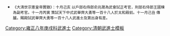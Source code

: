 {{Navbox
|name = 雍正八年庚戌科武殿試金榜
|title = 雍正八年（[[1730年]]）庚戌科武殿試金榜
|titlestyle = background-color:#FFD700;
|image =
|style = width:100%;text-align:center; 
|groupstyle = text-align:center; background-color:#FFD700;
|liststyle = text-align:center;
|state = {{{state<includeonly>|collapsed</includeonly>}}}
|group1 = 第一甲<br>賜武進士及第<br>共3名
|list1 = '''[[齊大勇]]''' - '''[[張照 (武榜眼)|張　照]]''' - 囗囗囗

|group2 = 第二甲<br>賜武進士出身<br>共？名
|list2 = 囗囗囗 - 

|group3 = 第三甲<br>賜同武進士出身<br>共？名
|list3 = 囗囗囗 - 囗囗囗 - 囗囗囗 - 囗囗囗 - 囗囗囗 - 囗囗囗 - 囗囗囗 - 囗囗囗 - 囗囗囗 - 囗囗囗<br>囗囗囗 - 囗囗囗 - 囗囗囗 - 囗囗囗 - 囗囗囗 - 囗囗囗 - 囗囗囗 - 囗囗囗 - 囗囗囗 - 囗囗囗<br>囗囗囗 - 囗囗囗 - 囗囗囗 - 囗囗囗 - 囗囗囗 - 囗囗囗 - 囗囗囗 - 囗囗囗 - 囗囗囗 - [[黃秉剛]]<br>名次不詳：<br>[[曠深本]] - [[德宗額]] - [[六十|六　十]] - [[伸布|伸　布]] - [[伊三泰]] - [[世德|世　德]] - [[永德 (雍正武進士)|永　德]] - [[胡長生]]-[[索諾木查錫]]-[[亢永瑞]]<br>[[張四兒]] - [[二格|二　格]] - [[吳清英]] - [[沈士龍]] - [[范廷衛]] - [[于邦興|-{于}-邦興]] - [[馮灝|馮　灝]]

|belowstyle = text-align: center; background-color:#FFD700;
|below='''前一科：[[Template:雍正五年丁未科武殿試金榜|雍正五年丁未科]]　'''·'''　後一科：[[Template:雍正十一年癸丑科武殿試金榜|雍正十一年癸丑科]]'''<br>'''同科進士：[[Template:雍正八年庚戌科殿試金榜|雍正八年庚戌文科]]'''
}}
[[Category:雍正八年庚戌科武進士]]
<noinclude>
[[Category:雍正八年庚戌科武進士| ]]
[[Category:清朝武進士模板]]
*<small>《大清世宗憲皇帝實錄》：十月己亥    以戶部右侍郎俞兆晟為武會試正考官，刑部右侍郎王國棟為副考官。十一月丙寅    策試天下中式武舉齊大勇等一百十八人於太和殿前。十一月己丑    傳臚。賜殿試武舉齊大勇等一百十八人武進士及第出身有差。</small></noinclude>